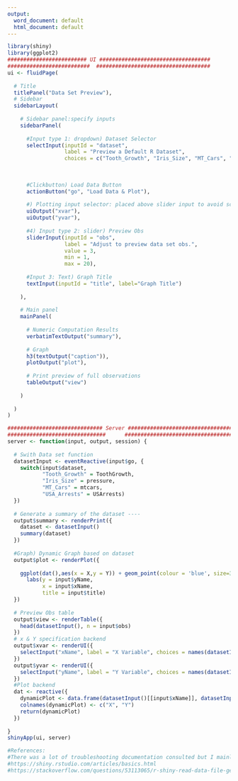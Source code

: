 ```yaml
---
output:
  word_document: default
  html_document: default
---
```

```r
library(shiny)
library(ggplot2)
######################### UI ###################################
##########################  ####################################
ui <- fluidPage(
  
  # Title
  titlePanel("Data Set Preview"),
  # Sidebar
  sidebarLayout(
    
    # Sidebar panel:specify inputs
    sidebarPanel(
      
      #Input type 1: dropdown) Dataset Selector
      selectInput(inputId = "dataset",
                  label = "Preview a Default R Dataset",
                  choices = c("Tooth_Growth", "Iris_Size", "MT_Cars", "USA_Arrests")),
      
      
      
      #Clickbutton) Load Data Button
      actionButton("go", "Load Data & Plot"),
      
      #) Plotting input selector: placed above slider input to avoid scrolling for long lists
      uiOutput("xvar"),
      uiOutput("yvar"),
      
      #4) Input type 2: slider) Preview Obs 
      sliderInput(inputId = "obs",
                  label = "Adjust to preview data set obs.",
                  value = 3,
                  min = 1,
                  max = 20),
      
      #Input 3: Text) Graph Title
      textInput(inputId = "title", label="Graph Title")
      
    ),
    
    # Main panel
    mainPanel(
      
      # Numeric Computation Results
      verbatimTextOutput("summary"),
      
      # Graph
      h3(textOutput("caption")),
      plotOutput("plot"),
      
      # Print preview of full observations
      tableOutput("view")
      
    )
    
  )
)

############################## Server ###########################################
###############################      ############################################
server <- function(input, output, session) {
  
  # Swith Data set function
  datasetInput <- eventReactive(input$go, {
    switch(input$dataset,
           "Tooth_Growth" = ToothGrowth,
           "Iris_Size" = pressure,
           "MT_Cars" = mtcars,
           "USA_Arrests" = USArrests)
  })
  
  # Generate a summary of the dataset ----
  output$summary <- renderPrint({
    dataset <- datasetInput()
    summary(dataset)
  })
  
  #Graph) Dynamic Graph based on dataset
  output$plot <- renderPlot({
    
    ggplot(dat(),aes(x = X,y = Y)) + geom_point(colour = 'blue', size=3) +
      labs(y = input$yName,
           x = input$xName,
           title = input$title)
  })
  
  # Preview Obs table
  output$view <- renderTable({
    head(datasetInput(), n = input$obs)
  })
  # x & Y specification backend
  output$xvar <- renderUI({
    selectInput("xName", label = "X Variable", choices = names(datasetInput()))  
  })
  output$yvar <- renderUI({
    selectInput("yName", label = "Y Variable", choices = names(datasetInput()) ) 
  })
  #Plot backend
  dat <- reactive({
    dynamicPlot <- data.frame(datasetInput()[[input$xName]], datasetInput()[[input$yName]])
    colnames(dynamicPlot) <- c("X", "Y")
    return(dynamicPlot)
  })
  
}
shinyApp(ui, server)

#References: 
#There was a lot of troubleshooting documentation consulted but I mainly got my ideas from the OTS shiny documentation and then the link for graphing a dynamic dataset
#https://shiny.rstudio.com/articles/basics.html
#https://stackoverflow.com/questions/53113065/r-shiny-read-data-file-get-user-to-select-variable-plot-with-ggplot
```
